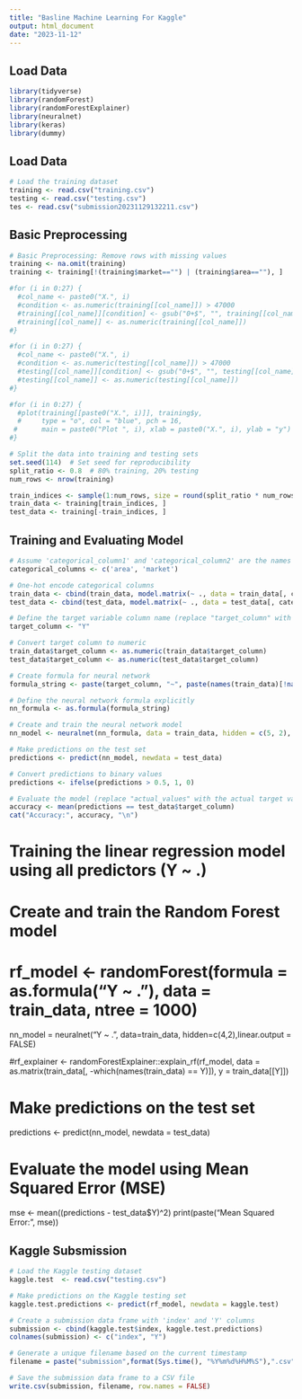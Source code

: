 ```yaml
---
title: "Basline Machine Learning For Kaggle"
output: html_document
date: "2023-11-12"
---
```


## Load Data

```r
library(tidyverse)
library(randomForest)
library(randomForestExplainer)
library(neuralnet)
library(keras)
library(dummy)
```

## Load Data

```r
# Load the training dataset
training <- read.csv("training.csv")
testing <- read.csv("testing.csv")
tes <- read.csv("submission20231129132211.csv")
```

## Basic Preprocessing

```r
# Basic Preprocessing: Remove rows with missing values
training <- na.omit(training)
training <- training[!(training$market=="") | (training$area==""), ]
```

```r
#for (i in 0:27) {
  #col_name <- paste0("X.", i)
  #condition <- as.numeric(training[[col_name]]) > 47000
  #training[[col_name]][condition] <- gsub("0+$", "", training[[col_name]][condition], perl = TRUE)
  #training[[col_name]] <- as.numeric(training[[col_name]])
#}

#for (i in 0:27) {
  #col_name <- paste0("X.", i)
  #condition <- as.numeric(testing[[col_name]]) > 47000
  #testing[[col_name]][condition] <- gsub("0+$", "", testing[[col_name]][condition], perl = TRUE)
  #testing[[col_name]] <- as.numeric(testing[[col_name]])
#}
```

```r
#for (i in 0:27) {
  #plot(training[[paste0("X.", i)]], training$y, 
  #     type = "o", col = "blue", pch = 16,
 #      main = paste0("Plot ", i), xlab = paste0("X.", i), ylab = "y")
#}
```


```r
# Split the data into training and testing sets
set.seed(114)  # Set seed for reproducibility
split_ratio <- 0.8  # 80% training, 20% testing
num_rows <- nrow(training)

train_indices <- sample(1:num_rows, size = round(split_ratio * num_rows))
train_data <- training[train_indices, ]
test_data <- training[-train_indices, ]
```

## Training and Evaluating Model

```r
# Assume 'categorical_column1' and 'categorical_column2' are the names of your categorical columns
categorical_columns <- c('area', 'market')

# One-hot encode categorical columns
train_data <- cbind(train_data, model.matrix(~ ., data = train_data[, categorical_columns]))
test_data <- cbind(test_data, model.matrix(~ ., data = test_data[, categorical_columns]))

# Define the target variable column name (replace "target_column" with your actual column name)
target_column <- "Y"

# Convert target column to numeric
train_data$target_column <- as.numeric(train_data$target_column)
test_data$target_column <- as.numeric(test_data$target_column)

# Create formula for neural network
formula_string <- paste(target_column, "~", paste(names(train_data)[!names(train_data) %in% c(target_column, categorical_columns)], collapse = "+"))

# Define the neural network formula explicitly
nn_formula <- as.formula(formula_string)

# Create and train the neural network model
nn_model <- neuralnet(nn_formula, data = train_data, hidden = c(5, 2), linear.output = TRUE)

# Make predictions on the test set
predictions <- predict(nn_model, newdata = test_data)

# Convert predictions to binary values
predictions <- ifelse(predictions > 0.5, 1, 0)

# Evaluate the model (replace "actual_values" with the actual target values in your test set)
accuracy <- mean(predictions == test_data$target_column)
cat("Accuracy:", accuracy, "\n")
```


# Training the linear regression model using all predictors (Y ~ .)

# Create and train the Random Forest model
# rf_model <- randomForest(formula = as.formula("Y ~ ."), data = train_data, ntree = 1000)

nn_model = neuralnet("Y ~ .", data=train_data, hidden=c(4,2),linear.output = FALSE)

#rf_explainer <- randomForestExplainer::explain_rf(rf_model, data = as.matrix(train_data[, -which(names(train_data) == Y)]), y = train_data[[Y]])

# Make predictions on the test set
predictions <- predict(nn_model, newdata = test_data)

# Evaluate the model using Mean Squared Error (MSE)
mse <- mean((predictions - test_data$Y)^2)
print(paste("Mean Squared Error:", mse))


## Kaggle Subsmission

```r
# Load the Kaggle testing dataset
kaggle.test  <- read.csv("testing.csv") 

# Make predictions on the Kaggle testing set
kaggle.test.predictions <- predict(rf_model, newdata = kaggle.test)

# Create a submission data frame with 'index' and 'Y' columns
submission <- cbind(kaggle.test$index, kaggle.test.predictions)
colnames(submission) <- c("index", "Y")

# Generate a unique filename based on the current timestamp
filename = paste("submission",format(Sys.time(), "%Y%m%d%H%M%S"),".csv", sep="")

# Save the submission data frame to a CSV file
write.csv(submission, filename, row.names = FALSE)
```

